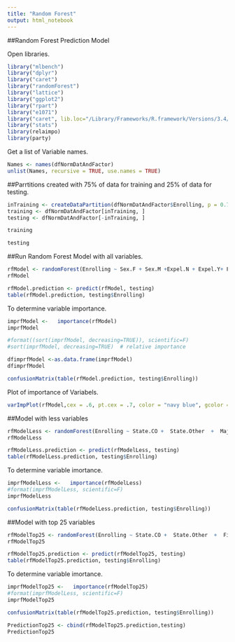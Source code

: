 ```yaml
---
title: "Random Forest"
output: html_notebook
---
```

##Random Forest Prediction Model

Open libraries.

```r
library("mlbench")
library("dplyr")
library("caret")
library("randomForest")
library("lattice")
library("ggplot2")
library("rpart")
library("e1071")
library("caret", lib.loc="/Library/Frameworks/R.framework/Versions/3.4/Resources/library")
library("stats")
library(relaimpo)
library(party)

```
Get a list of Variable names.

```r
Names <- names(dfNormDatAndFactor)
unlist(Names, recursive = TRUE, use.names = TRUE)
```

##Parrtitions created with 75% of data for training and 25% of data for testing.
```r
inTraining <- createDataPartition(dfNormDatAndFactor$Enrolling, p = 0.75, list = FALSE)
training <- dfNormDatAndFactor[inTraining, ]
testing <- dfNormDatAndFactor[-inTraining, ]
```

```r
training
```

```r
testing
```
##Run Random Forest Model with all variables.
```r
rfModel <- randomForest(Enrolling ~ Sex.F + Sex.M +Expel.N + Expel.Y+ First.Gen.N+ First.Gen.Y+Challenge.Tag.N + Challenge.Tag.Y+ Boettcher.Semi.N+ Boettcher.Semi.Y+ Boettcher.Final.N+Boettcher.Final.Y + Daniels.Semi.N+Daniels.Semi.Y+ Daniels.Final.N+ Daniels.Final.Y+ Harvey.App.N+ Harvey.App.Y + Harvey.Final.N+ Harvey.Final.Y+ FC.App.N+ FC.App.Y+  Thorson.App.N+ Thorson.App.Y+ Thorson.Admit.N +Thorson.Admit.Y+Summet.Participant.N+ Summet.Participant.Y + Mines.Medal.N+ Mines.Medal.Y+ SPS.N+ SPS.Y+ Veteran.N+ Veteran.Y+ Legacy.N +  Legacy.Y+ Athlete.N +  Athlete.N + Athlete.Y + State.CO +  State.Other  +  Citizenship.Foreign.National.International +Citizenship.International +  Citizenship.Missing+ Citizenship.U.S..Citizen+ Citizenship.U.S..Permanent.Resident.Green.Card.Holder+ Citizenship.Undocumented.DACA+ Ethnicity.American.Indian.or.Alaska.Native+  Ethnicity.Asian+ Ethnicity.Black.or.African.American+ Ethnicity.Hispanic.or.Latino + Ethnicity.Missing + Ethnicity.Multiracial +Ethnicity.Native.Hawaiian.or.Other.Pacific.Islander + Ethnicity.NotDeclared + Ethnicity.Unknown +Ethnicity.White+ Major.App.Applied.Mathematics...Statistics...Computational...Applied.Mathematics+ Major.App.Applied.Mathematics...Statistics...Statistics+ Major.App.Chemical.Engineering+ Major.App.Chemical.Engineering...Biological.Engineering.Specialty+ Major.App.Chemistry+  Major.App.Chemistry...Biochemistry.Specialty + Major.App.Chemistry...Environmental.Chemistry.Specialty + Major.App.Civil.Engineering + Major.App.Computer.Science + Major.App.Economics+ Major.App.Electrical.Engineering+ Major.App.Engineering.Physics+  Major.App.Environmental.Engineering+ Major.App.Geological.Engineering +  Major.App.Geophysical.Engineering +Major.App.Mechanical.Engineering +  Major.App.Metallurgical...Materials.Engineering + Major.App.Mining.Engineering +  Major.App.Missing + Major.App.Petroleum.Engineering+   Major.App.Undecided+ First.Contact.ACT +  First.Contact.Application + First.Contact.Athlete.Form + First.Contact.Campus.Visit + First.Contact.College.Fair + First.Contact.FUF+First.Contact.Girls.Lead.the.Way+First.Contact.GPA.Form + First.Contact.Inquiry.Form+First.Contact.Mailing+ First.Contact.Materials +  First.Contact.MEP+ First.Contact.Phone+ First.Contact.Preview.Mines+ First.Contact.Royall.Search+First.Contact.TOEFL+ First.Contact.SAT+ First.Visit.Campus.Tour+ First.Visit.Campus.Visit+ First.Visit.Class.Shadow +  First.Visit.Discover.Mines+ First.Visit.Discovery.Mines.in.Your.City+ First.Visit.Girls.Lead.the.Way+  First.Visit.Launch + First.Visit.Making.The.Connection + First.Visit.Meet.Me.at.Mines+ First.Visit.None+  First.Visit.Preview.Mines + First.Visit.Preview.Mines.In.Your.City + Sport.Men.s.Varsity.Baseball+  Sport.Men.s.Varsity.Basketball+  Sport.Men.s.Varsity.Football + Sport.Men.s.Varsity.Golf +Sport.Men.s.Varsity.Soccer+  Sport.Men.s.Varsity.Wrestling+  Sport.None+  Sport.Varsity.Swimming.Diving+ Sport.Varsity.Track.Field+Sport.Varsity.XCountry+  Sport.Women.s.Varsity.Basketball +  Sport.Women.s.Varsity.Soccer+  Sport.Women.s.Varsity.Softball + Sport.Women.s.Varsity.Volleyball+ App.Created.Days +  Age  + HS.GPA+ SATR.Converted +Review.OutsideActivity +Review.Leadership+Review.WorkExp+ Review.WorkEthic +Review.ExpDiversity +Review.DesireAttend +Review.Affinity+ Review.InnovEntrep+Review.Teamwork +Review.OverallFit + Logins.60Days+EventCount.All+EventCount.Admitted+EventCount.Campus, data =  training)
rfModel

```
```r
rfModel.prediction <- predict(rfModel, testing)
table(rfModel.prediction, testing$Enrolling)
```

To determine variable importance.
```r
imprfModel <-   importance(rfModel)
imprfModel
```
```r
#format((sort(imprfModel, decreasing=TRUE)), scientific=F)
#sort(imprfModel, decreasing=TRUE)  # relative importance
```
```r
dfimprfModel <-as.data.frame(imprfModel)
dfimprfModel
```


```r
confusionMatrix(table(rfModel.prediction, testing$Enrolling))
```

Plot of importance of Variabels.
```r
varImpPlot(rfModel,cex = .6, pt.cex = .7, color = "navy blue", gcolor = par("fg"), lcolor = "gray", main = "Variable Importance for Random Forest Model")
```
##Model with less variables
```r
rfModelLess <- randomForest(Enrolling ~ State.CO +  State.Other  +  Major.App.Mechanical.Engineering +  First.Contact.Application + First.Contact.Campus.Visit + First.Contact.FUF + First.Contact.Royall.Search+ First.Visit.Campus.Tour+ First.Visit.Campus.Visit+ First.Visit.Discover.Mines+ First.Visit.Launch + First.Visit.None+  First.Visit.Preview.Mines.In.Your.City + App.Created.Days +  Age  + HS.GPA+ SATR.Converted +Review.OutsideActivity +Review.Leadership+Review.WorkExp+ Review.WorkEthic +Review.ExpDiversity +Review.DesireAttend +Review.Affinity+ Review.InnovEntrep+Review.Teamwork +Review.OverallFit +Ethnicity.White +EventCount.All+EventCount.Admitted+EventCount.Campus, data =  training)
rfModelLess

```

```r
rfModelLess.prediction <- predict(rfModelLess, testing)
table(rfModelLess.prediction, testing$Enrolling)
```

To determine variable imortance.
```r
imprfModelLess <-   importance(rfModelLess)
#format(imprfModelLess, scientific=F)
imprfModelLess
```

```r
confusionMatrix(table(rfModelLess.prediction, testing$Enrolling))
```

##Model with top 25 variables
```r
rfModelTop25 <- randomForest(Enrolling ~ State.CO +  State.Other  +  First.Contact.Campus.Visit + First.Visit.Campus.Tour+ First.Visit.Campus.Visit+ First.Visit.Discover.Mines+ First.Visit.Launch + First.Visit.None+  First.Visit.Preview.Mines.In.Your.City + App.Created.Days +  Age  + HS.GPA+ SATR.Converted +Review.OutsideActivity +Review.Leadership+Review.WorkExp+ Review.WorkEthic +Review.ExpDiversity +Review.DesireAttend +Review.Affinity+ Review.InnovEntrep+Review.Teamwork +Review.OverallFit +EventCount.All+EventCount.Admitted+EventCount.Campus, data =  training)
rfModelTop25
```

```r
rfModelTop25.prediction <- predict(rfModelTop25, testing)
table(rfModelTop25.prediction, testing$Enrolling)
```

To determine variable imortance.
```r
imprfModelTop25 <-   importance(rfModelTop25)
#format(imprfModelLess, scientific=F)
imprfModelTop25
```

```r
confusionMatrix(table(rfModelTop25.prediction, testing$Enrolling))
```


```r
PredictionTop25 <- cbind(rfModelTop25.prediction,testing)
PredictionTop25
```











